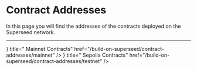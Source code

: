 
# Contract Addresses

In this page you will find the addresses of the contracts deployed on the Superseed network.

---

<Cards>
  <Card
    icon={<PiCurrencyEthDuotone size={32} />}
    title=" Mainnet Contracts"
    href="/build-on-superseed/contract-addresses/mainnet"
  />
  <Card
    icon={<PiCurrencyEthDuotone size={32} />}
    title=" Sepolia Contracts"
    href="/build-on-superseed/contract-addresses/testnet"
  />
</Cards>

